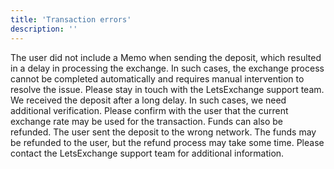 ```yaml
---
title: 'Transaction errors'
description: ''
---
```


<Accordion title="50001 - Missed memo">
    The user did not include a Memo when sending the deposit, which resulted in a delay in processing the exchange.
    In such cases, the exchange process cannot be completed automatically and requires manual intervention to resolve the issue.
    Please stay in touch with the LetsExchange support team.
</Accordion>

<Accordion title="50002 - Clarification needed">
    We received the deposit after a long delay. In such cases, we need additional verification.
    Please confirm with the user that the current exchange rate may be used for the transaction. Funds can also be refunded.
</Accordion>

<Accordion title="50003 - Waiting for refund">
    The user sent the deposit to the wrong network. The funds may be refunded to the user, but the refund process may take some time.
    Please contact the LetsExchange support team for additional information.
</Accordion>
